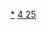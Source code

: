 {{Navbox
|name = 锰化合物
|state = <includeonly>{{{state|collapsed}}}</includeonly>
|title = [[锰]]化合物
|listclass = hlist
|titlestyle = 

|group1 = 锰(II)
|list1 = 
* [[氟化锰|MnF<sub>2</sub>]]
* [[氯化锰|MnCl<sub>2</sub>]]
* [[溴化锰|MnBr<sub>2</sub>]]
* [[碘化锰|MnI<sub>2</sub>]]
* [[氯酸锰|Mn(ClO<sub>3</sub>)<sub>2</sub>]]
* [[高氯酸锰|Mn(ClO<sub>4</sub>)<sub>2</sub>]]
* [[碘酸锰|Mn(IO<sub>3</sub>)<sub>2</sub>]]
* [[一氧化锰|MnO]]
* [[硫化锰|MnS]]
* [[二硫化锰|MnS<sub>2</sub>]]
* [[硫酸锰|MnSO<sub>4</sub>]]
* [[硒化锰|MnSe]]
* [[二硒化锰|MnSe<sub>2</sub>]]
* [[亚硒酸锰|MnSeO<sub>3</sub>]]
* {{link-ru|硒酸锰|Селенат марганца|MnSeO<sub>4</sub>}}
* [[碲化锰|MnTe]]
* [[二碲化锰|MnTe<sub>2</sub>]]
* [[硝酸锰|Mn(NO<sub>3</sub>)<sub>2</sub>]]
* [[碳酸锰|MnCO<sub>3</sub>]]
* [[氢氧化亚锰|Mn(OH)<sub>2</sub>]]
* [[草酸锰|MnC<sub>2</sub>O<sub>4</sub>]]

|group2 = 锰(III)
|list2 = 
* [[三氟化锰|MnF<sub>3</sub>]]
* [[三氯化锰|MnCl<sub>3</sub>]]
* [[三氧化二锰|Mn<sub>2</sub>O<sub>3</sub>]]
* [[氢氧化锰(III)|Mn(OH)<sub>3</sub>]]
* [[硝酸锰(III)|Mn(NO<sub>3</sub>)<sub>3</sub>]]
* [[二锰(III)酸六钾|K<sub>6</sub>Mn<sub>2</sub>O<sub>6</sub>]]
* [[焦磷酸锰(III)铵|NH<sub>4</sub>MnP<sub>2</sub>O<sub>7</sub>]]

|group3 = 锰(IV)
|list3 = 
* [[二氧化锰|MnO<sub>2</sub>]]
* [[四氟化锰|MnF<sub>4</sub>]]
* [[氢氧化锰(IV)|Mn(OH)<sub>4</sub>]]

|group4 = 锰(V)
|list4 = 
* [[次锰酸钾|K<sub>3</sub>MnO<sub>4</sub>]]
* [[锰(V)酸钠|Na<sub>3</sub>MnO<sub>4</sub>]]
*[[次锰酸盐|MnO<sub>4</sub><sup>3-</sup>]]

|group5 = 锰(VI)
|list5 = 
* [[锰酸钾|K<sub>2</sub>MnO<sub>4</sub>]]
* [[錳酸鈉|Na<sub>2</sub>MnO<sub>4</sub>]]
* [[锰酸铵|(NH<sub>4</sub>)<sub>2</sub>MnO<sub>4</sub>]]
*[[锰酸盐|MnO<sub>4</sub><sup>2-</sup>]]

|group6 = 锰(VII)
|list6 = 
* [[七氧化二锰|Mn<sub>2</sub>O<sub>7</sub>]]
* [[高锰酸钾|KMnO<sub>4</sub>]]
* [[高锰酸|HMnO<sub>4</sub>]]
* [[高錳酸鈣|Ca(MnO<sub>4</sub>)<sub>2</sub>]]
* [[高錳酸鈉|NaMnO<sub>4</sub>]]
* [[高锰酸铵|NH<sub>4</sub>MnO<sub>4</sub>]]
* [[高锰酸银|AgMnO<sub>4</sub>]]
*[[高锰酸盐|MnO<sub>4</sub><sup>-</sup>]]
* [[Template:高锰酸盐|其它]]

|group7 = 其他
|list7 = 
* [[四氧化三锰|Mn<sub>3</sub>O<sub>4</sub>]]
* [[十羰基二锰|Mn<sub>2</sub>(CO)<sub>10</sub>]]
* [[五羰基氢锰|MnH(CO)<sub>5</sub>]]

}}<noinclude>

[[Category:锰化合物|*]]
[[Category:化学品模板|4 25]]
</noinclude>